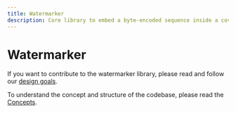 ```yaml
---
title: Watermarker
description: Core library to embed a byte-encoded sequence inside a cover medium.
---
```


<!--
 Copyright (c) 2024 Fraunhofer-Gesellschaft zur Förderung der angewandten Forschung e.V.

 This work is licensed under the Fraunhofer License (on the basis of the MIT license)
 that can be found in the LICENSE file.
-->


<PatentHint components={props.components} />

# Watermarker

If you want to contribute to the watermarker library, please read and follow our
[design goals](./design-goals).

To understand the concept and structure of the codebase, please read the [Concepts](./concepts).
